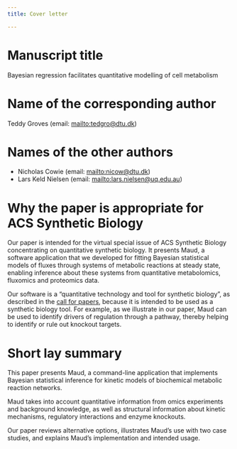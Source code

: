 ```yaml
---
title: Cover letter

---
```


# Manuscript title

Bayesian regression facilitates quantitative modelling of cell metabolism

# Name of the corresponding author

Teddy Groves (email: <mailto:tedgro@dtu.dk>)

# Names of the other authors

- Nicholas Cowie (email: <mailto:nicow@dtu.dk>)
- Lars Keld Nielsen (email: <mailto:lars.nielsen@uq.edu.au>)

# Why the paper is appropriate for ACS Synthetic Biology

Our paper is intended for the virtual special issue of ACS Synthetic Biology
concentrating on quantitative synthetic biology. It presents Maud, a software
application that we developed for fitting Bayesian statistical models of fluxes
through systems of metabolic reactions at steady state, enabling inference about
these systems from quantitative metabolomics, fluxomics and proteomics data.

Our software is a "quantitative technology and tool for synthetic
biology", as described in the [call for papers](https://axial.acs.org/biology-and-biological-chemistry/cfp-quantitative-synthetic-biology),
because it is intended to be used as a synthetic biology tool. For example, as
we illustrate in our paper, Maud can be used to identify drivers of regulation
through a pathway, thereby helping to identify or rule out knockout targets.

# Short lay summary

This paper presents Maud, a command-line application that implements
Bayesian statistical inference for kinetic models of biochemical metabolic
reaction networks. 

Maud takes into account quantitative information from omics experiments
and background knowledge, as well as structural information about kinetic
mechanisms, regulatory interactions and enzyme knockouts. 

Our paper reviews alternative options, illustrates Maud's use with two case
studies, and explains Maud's implementation and intended usage.
